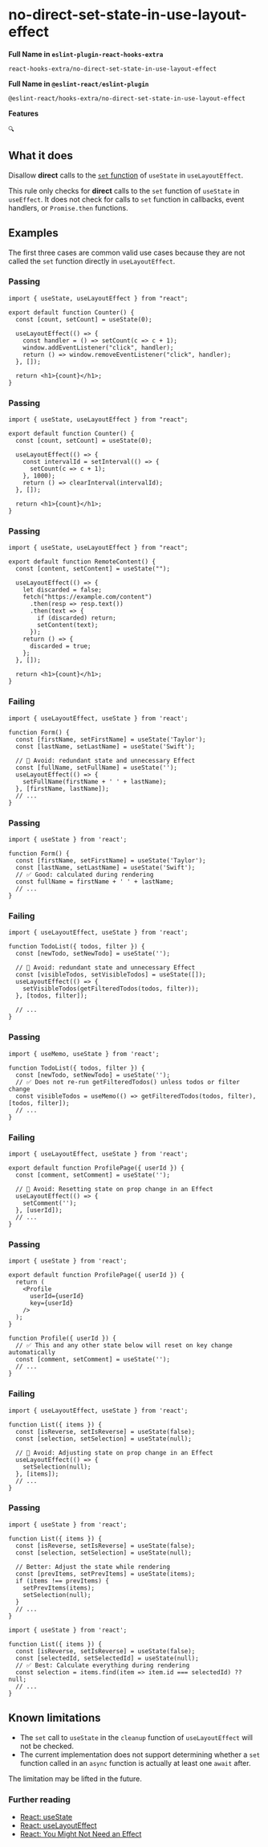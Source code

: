 
# no-direct-set-state-in-use-layout-effect

**Full Name in `eslint-plugin-react-hooks-extra`**

```plain copy
react-hooks-extra/no-direct-set-state-in-use-layout-effect
```

**Full Name in `@eslint-react/eslint-plugin`**

```plain copy
@eslint-react/hooks-extra/no-direct-set-state-in-use-layout-effect
```

**Features**

`🔍`

## What it does

Disallow **direct** calls to the [`set` function](https://react.dev/reference/react/useState#setstate) of `useState` in `useLayoutEffect`.

This rule only checks for **direct** calls to the `set` function of `useState` in `useEffect`. It does not check for calls to `set` function in callbacks, event handlers, or `Promise.then` functions.

## Examples

<Callout type="info">The first three cases are common valid use cases because they are not called the `set` function directly in `useLayoutEffect`.</Callout>

### Passing

```tsx
import { useState, useLayoutEffect } from "react";

export default function Counter() {
  const [count, setCount] = useState(0);

  useLayoutEffect(() => {
    const handler = () => setCount(c => c + 1);
    window.addEventListener("click", handler);
    return () => window.removeEventListener("click", handler);
  }, []);

  return <h1>{count}</h1>;
}
```

### Passing

```tsx
import { useState, useLayoutEffect } from "react";

export default function Counter() {
  const [count, setCount] = useState(0);

  useLayoutEffect(() => {
    const intervalId = setInterval(() => {
      setCount(c => c + 1);
    }, 1000);
    return () => clearInterval(intervalId);
  }, []);

  return <h1>{count}</h1>;
}
```

### Passing

```tsx
import { useState, useLayoutEffect } from "react";

export default function RemoteContent() {
  const [content, setContent] = useState("");

  useLayoutEffect(() => {
    let discarded = false;
    fetch("https://example.com/content")
      .then(resp => resp.text())
      .then(text => {
        if (discarded) return;
        setContent(text);
      });
    return () => {
      discarded = true;
    };
  }, []);

  return <h1>{count}</h1>;
}
```

### Failing

```tsx
import { useLayoutEffect, useState } from 'react';

function Form() {
  const [firstName, setFirstName] = useState('Taylor');
  const [lastName, setLastName] = useState('Swift');

  // 🔴 Avoid: redundant state and unnecessary Effect
  const [fullName, setFullName] = useState('');
  useLayoutEffect(() => {
    setFullName(firstName + ' ' + lastName);
  }, [firstName, lastName]);
  // ...
}
```

### Passing

```tsx
import { useState } from 'react';

function Form() {
  const [firstName, setFirstName] = useState('Taylor');
  const [lastName, setLastName] = useState('Swift');
  // ✅ Good: calculated during rendering
  const fullName = firstName + ' ' + lastName;
  // ...
}
```

### Failing

```tsx
import { useLayoutEffect, useState } from 'react';

function TodoList({ todos, filter }) {
  const [newTodo, setNewTodo] = useState('');

  // 🔴 Avoid: redundant state and unnecessary Effect
  const [visibleTodos, setVisibleTodos] = useState([]);
  useLayoutEffect(() => {
    setVisibleTodos(getFilteredTodos(todos, filter));
  }, [todos, filter]);

  // ...
}
```

### Passing

```tsx
import { useMemo, useState } from 'react';

function TodoList({ todos, filter }) {
  const [newTodo, setNewTodo] = useState('');
  // ✅ Does not re-run getFilteredTodos() unless todos or filter change
  const visibleTodos = useMemo(() => getFilteredTodos(todos, filter), [todos, filter]);
  // ...
}
```

### Failing

```tsx
import { useLayoutEffect, useState } from 'react';

export default function ProfilePage({ userId }) {
  const [comment, setComment] = useState('');

  // 🔴 Avoid: Resetting state on prop change in an Effect
  useLayoutEffect(() => {
    setComment('');
  }, [userId]);
  // ...
}
```

### Passing

```tsx
import { useState } from 'react';

export default function ProfilePage({ userId }) {
  return (
    <Profile
      userId={userId}
      key={userId}
    />
  );
}

function Profile({ userId }) {
  // ✅ This and any other state below will reset on key change automatically
  const [comment, setComment] = useState('');
  // ...
}
```

### Failing

```tsx
import { useLayoutEffect, useState } from 'react';

function List({ items }) {
  const [isReverse, setIsReverse] = useState(false);
  const [selection, setSelection] = useState(null);

  // 🔴 Avoid: Adjusting state on prop change in an Effect
  useLayoutEffect(() => {
    setSelection(null);
  }, [items]);
  // ...
}
```

### Passing

```tsx
import { useState } from 'react';

function List({ items }) {
  const [isReverse, setIsReverse] = useState(false);
  const [selection, setSelection] = useState(null);

  // Better: Adjust the state while rendering
  const [prevItems, setPrevItems] = useState(items);
  if (items !== prevItems) {
    setPrevItems(items);
    setSelection(null);
  }
  // ...
}
```

```tsx
import { useState } from 'react';

function List({ items }) {
  const [isReverse, setIsReverse] = useState(false);
  const [selectedId, setSelectedId] = useState(null);
  // ✅ Best: Calculate everything during rendering
  const selection = items.find(item => item.id === selectedId) ?? null;
  // ...
}
```

## Known limitations

- The `set` call to `useState` in the `cleanup` function of `useLayoutEffect` will not be checked.
- The current implementation does not support determining whether a `set` function called in an `async` function is actually at least one `await` after.

The limitation may be lifted in the future.

### Further reading

- [React: useState](https://react.dev/reference/react/useState#setstate)
- [React: useLayoutEffect](https://react.dev/reference/react/useLayoutEffect)
- [React: You Might Not Need an Effect](https://react.dev/learn/you-might-not-need-an-effect)
